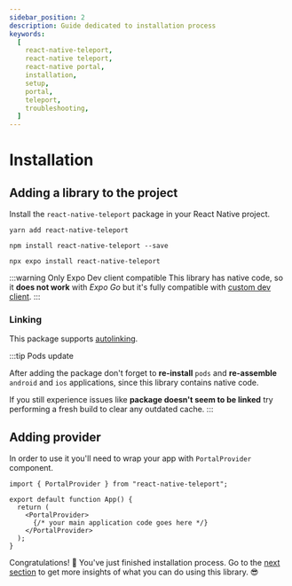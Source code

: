 ```yaml
---
sidebar_position: 2
description: Guide dedicated to installation process
keywords:
  [
    react-native-teleport,
    react-native teleport,
    react-native portal,
    installation,
    setup,
    portal,
    teleport,
    troubleshooting,
  ]
---
```



# Installation

## Adding a library to the project

Install the `react-native-teleport` package in your React Native project.

<Tabs>
<TabItem value="yarn" label="YARN" default>

```shell
yarn add react-native-teleport
```

</TabItem>
<TabItem value="npm" label="NPM">

```shell
npm install react-native-teleport --save
```

</TabItem>
<TabItem value="expo" label="EXPO">

```shell
npx expo install react-native-teleport
```

:::warning Only Expo Dev client compatible
This library has native code, so it **does not work** with _Expo Go_ but it's fully compatible with [custom dev client](https://docs.expo.dev/development/getting-started/).
:::

</TabItem>
</Tabs>

### Linking

This package supports [autolinking](https://github.com/react-native-community/cli/blob/master/docs/autolinking.md).

:::tip Pods update

After adding the package don't forget to **re-install** `pods` and **re-assemble** `android` and `ios` applications, since this library contains native code.

If you still experience issues like **package doesn't seem to be linked** try performing a fresh build to clear any outdated cache.
:::

## Adding provider

In order to use it you'll need to wrap your app with `PortalProvider` component.

```tsx
import { PortalProvider } from "react-native-teleport";

export default function App() {
  return (
    <PortalProvider>
      {/* your main application code goes here */}
    </PortalProvider>
  );
}
```

Congratulations! 🎉 You've just finished installation process. Go to the [next section](./guides/portal.md) to get more insights of what you can do using this library. 😎

